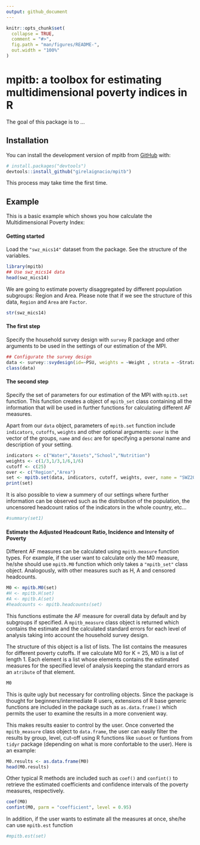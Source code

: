 ```yaml
---
output: github_document
---
```


<!-- README.md is generated from README.Rmd. Please edit that file -->

```r
knitr::opts_chunk$set(
  collapse = TRUE,
  comment = "#>",
  fig.path = "man/figures/README-",
  out.width = "100%"
)
```

# mpitb: a toolbox for estimating multidimensional poverty indices in R

<!-- badges: start -->
<!-- badges: end -->

The goal of this package is to ...

## Installation

You can install the development version of mpitb from [GitHub](https://github.com/) with:

``` r
# install.packages("devtools")
devtools::install_github("girelaignacio/mpitb")
```
This process may take time the first time. 

## Example

This is a basic example which shows you how calculate the Multidimensional Poverty Index:

#### Getting started

Load the `"swz_mics14"` dataset from the package. See the structure of the variables. 

```r
library(mpitb)
## Use swz_mics14 data
head(swz_mics14)
```

We are going to estimate poverty disaggregated by different population subgroups: Region and Area. Please note that if we see the structure of this data, `Region` and ``Area`` are `Factor`.

```r
str(swz_mics14)
```

#### The first step

Specify the household survey design with `survey` R package and other arguments to be used in the settings of our estimation of the MPI. 

```r
## Configurate the survey design 
data <- survey::svydesign(id=~PSU, weights = ~Weight , strata = ~Strata, data = swz_mics14)
class(data)
```

#### The second step

Specify the set of parameters for our estimation of the MPI with `mpitb.set` function. This function creates a object of `mpitb_set` class containing all the information that will be used in further functions for calculating different AF measures.

Apart from our `data` object, parameters of `mpitb.set` function include `indicators`, `cutoffs`, `weights` and other optional arguments: `over` is the vector of the groups, `name` and `desc` are for specifying a personal name and description of your setting. 

```r
indicators <- c("Water","Assets","School","Nutrition")
weights <- c(1/3,1/3,1/6,1/6)
cutoff <- c(25)
over <- c("Region","Area")
set <- mpitb.set(data, indicators, cutoff, weights, over, name = "SWZ2014 Example", desc = "This is an example taken from the OPHI Summer School 2022")
print(set)
```

It is also possible to view a summery of our settings where further information can be observed such as the distribution of the population, the uncensored headcount ratios of the indicators in the whole country, etc... 

```r
#summary(set1)
```

#### Estimate the Adjusted Headcount Ratio, Incidence and Intensity of Poverty

Different AF measures can be calculated using `mpitb.measure` function types. For example, if the user want to calculate only the M0 measure, he/she should use `mpitb.M0` function which only takes a `"mpitb_set"` class object. Analogously, with other measures such as H, A and censored headcounts.

```r
M0 <- mpitb.M0(set)
#H <- mpitb.H(set)
#A <- mpitb.A(set)
#headcounts <- mpitb.headcounts(set)
```

This functions estimate the AF measure for overall data by default and by subgroups if specified. A `mpitb_measure` class object is returned which contains the estimate and the calculated standard errors for each level of analysis taking into account the household survey design. 

The structure of this object is a list of lists. The list contains the measures for different poverty cutoffs. If we calculate M0 for K = 25, M0 is a list of length 1. Each element is a list whose elements contains the estimated measures for the specified level of analysis keeping the standard errors as an `atribute` of that element. 

```r
M0
```

This is quite ugly but necessary for controlling objects. Since the package is thought for beginners/intermediate R users, extensions of R base generic functions are included in the package such as `as.data.frame()` which permits the user to examine the results in a more convenient way. 

This makes results easier to control by the user. Once converted the `mpitb_measure` class object to `data.frame`, the user can easily filter the results by group, level, cut-off using R functions like `subset` or funtions from `tidyr` package (depending on what is more confortable to the user). Here is an example:

```r
M0.results <- as.data.frame(M0)
head(M0.results)
```

Other typical R methods are included such as `coef()` and `confint()` to retrieve the estimated coefficients and confidence intervals of the poverty measures, respectively.
```r
coef(M0)
confint(M0, parm = "coefficient", level = 0.95)
```

In addition, if the user wants to estimate all the measures at once, she/he can use `mpitb.est` function

```r
#mpitb.est(set)
```
